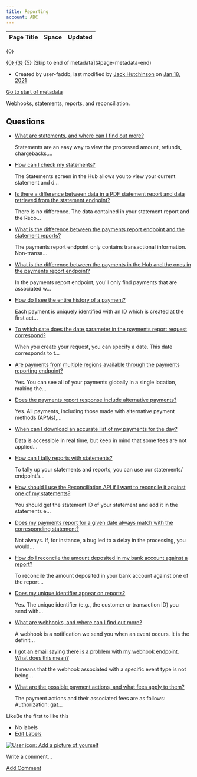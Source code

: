 ```yaml
---
title: Reporting
account: ABC
---
```


<table class="aui"> <thead> <tr class="header"> <th class="search-result-title">Page Title</th> <th class="search-result-space">Space</th> <th class="search-result-date">Updated</th> </tr> </thead> </table> <p class="search-result-count">{0}</p> <tr class="search-result"> <td class="search-result-title"><a href="{1}" class="content-type-{2}"><span>{0}</span></a></td> <td class="search-result-space"><a class="space" href="/display/{4}/" title="{3}">{3}</a></td> <td class="search-result-date"><span class="date" title="{6}">{5}</span></td> </tr> [Skip to end of metadata](#page-metadata-end)

*   Created by user-faddb, last modified by [Jack Hutchinson](    /display/~jack.hutchinson
    ) on [Jan 18, 2021](/pages/diffpagesbyversion.action?pageId=720940&selectedPageVersions=5&selectedPageVersions=6 "Show changes")

[Go to start of metadata](#page-metadata-start)

Webhooks, statements, reports, and reconciliation.

Questions
---------

*   [What are statements, and where can I find out more?](/pages/viewpage.action?pageId=721039)
    
    Statements are an easy way to view the processed amount, refunds, chargebacks,...
    
*   [How can I check my statements?](/pages/viewpage.action?pageId=721041)
    
    The Statements screen in the Hub allows you to view your current statement and d...
    
*   [Is there a difference between data in a PDF statement report and data retrieved from the statement endpoint?](/pages/viewpage.action?pageId=721065)
    
    There is no difference. The data contained in your statement report and the Reco...
    
*   [What is the difference between the payments report endpoint and the statement reports?](/pages/viewpage.action?pageId=721067)
    
    The payments report endpoint only contains transactional information. Non-transa...
    
*   [What is the difference between the payments in the Hub and the ones in the payments report endpoint?](/pages/viewpage.action?pageId=721061)
    
    In the payments report endpoint, you'll only find payments that are associated w...
    
*   [How do I see the entire history of a payment?](/pages/viewpage.action?pageId=721055)
    
    Each payment is uniquely identified with an ID which is created at the first act...
    
*   [To which date does the date parameter in the payments report request correspond?](/pages/viewpage.action?pageId=721059)
    
    When you create your request, you can specify a date. This date corresponds to t...
    
*   [Are payments from multiple regions available through the payments reporting endpoint?](/pages/viewpage.action?pageId=721053)
    
    Yes. You can see all of your payments globally in a single location, making the...
    
*   [Does the payments report response include alternative payments?](/pages/viewpage.action?pageId=721051)
    
    Yes. All payments, including those made with alternative payment methods (APMs),...
    
*   [When can I download an accurate list of my payments for the day?](/pages/viewpage.action?pageId=721057)
    
    Data is accessible in real time, but keep in mind that some fees are not applied...
    
*   [How can I tally reports with statements?](/pages/viewpage.action?pageId=721033)
    
    To tally up your statements and reports, you can use our statements/ endpoint’s...
    
*   [How should I use the Reconciliation API if I want to reconcile it against one of my statements?](/pages/viewpage.action?pageId=721069)
    
    You should get the statement ID of your statement and add it in the statements e...
    
*   [Does my payments report for a given date always match with the corresponding statement?](/pages/viewpage.action?pageId=721071)
    
    Not always. If, for instance, a bug led to a delay in the processing, you would...
    
*   [How do I reconcile the amount deposited in my bank account against a report?](/pages/viewpage.action?pageId=721063)
    
    To reconcile the amount deposited in your bank account against one of the report...
    
*   [Does my unique identifier appear on reports?](/pages/viewpage.action?pageId=721031)
    
    Yes. The unique identifier (e.g., the customer or transaction ID) you send with...
    
*   [What are webhooks, and where can I find out more?](/pages/viewpage.action?pageId=721035)
    
    A webhook is a notification we send you when an event occurs. It is the definit...
    
*   [I got an email saying there is a problem with my webhook endpoint. What does this mean?](/pages/viewpage.action?pageId=721037)
    
    It means that the webhook associated with a specific event type is not being...
    
*   [What are the possible payment actions, and what fees apply to them?](/pages/viewpage.action?pageId=721043)
    
    The payment actions and their associated fees are as follows: Authorization: gat...
    

LikeBe the first to like this

*   No labels
*   [Edit Labels](# "Edit Labels (Type 'l')")

[![User icon: Add a picture of yourself](/s/en_GB/7901/abf7b35644d5a5d1d7e4b0969a83e8eb2b569fb5/_/images/icons/profilepics/add_profile_pic.svg)](/users/profile/editmyprofilepicture.action)

Write a comment…

[Add Comment](/display/FAQ/Reporting?showComments=true&showCommentArea=true#addcomment)